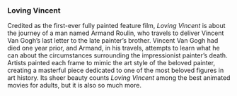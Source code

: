 ### Loving Vincent

Credited as the first-ever fully painted feature film, _Loving Vincent_ is about the journey of a man named Armand Roulin, who travels to deliver Vincent Van Gogh's last letter to the late painter's brother. Vincent Van Gogh had died one year prior, and Armand, in his travels, attempts to learn what he can about the circumstances surrounding the impressionist painter's death. Artists painted each frame to mimic the art style of the beloved painter, creating a masterful piece dedicated to one of the most beloved figures in art history. Its sheer beauty counts _Loving Vincent_ among the best animated movies for adults, but it is also so much more.